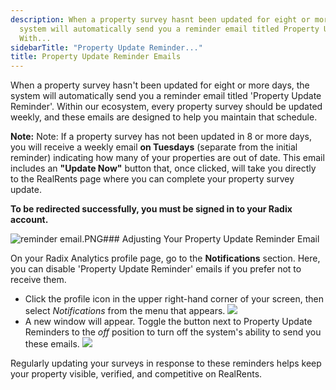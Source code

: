 ```yaml
---
description: When a property survey hasnt been updated for eight or more days the
  system will automatically send you a reminder email titled Property Update Reminder
  With...
sidebarTitle: "Property Update Reminder..."
title: Property Update Reminder Emails
---
```


When a property survey hasn't been updated for eight or more days, the system will automatically send you a reminder email titled 'Property Update Reminder'. Within our ecosystem, every property survey should be updated weekly, and these emails are designed to help you maintain that schedule.



**Note:** Note: If a property survey has not been updated in 8 or more days, you will receive a weekly email  **on Tuesdays**  (separate from the initial reminder) indicating how many of your properties are out of date. This email includes an  **"Update Now"**  button that, once clicked, will take you directly to the RealRents page where you can complete your property survey update.  

**To be redirected successfully, you must be signed in to your Radix account.**



![reminder email.PNG](/images/radix/b96a7c9b7d3870dc10307dbe0ade5aa84b4df6a5.png)### Adjusting Your Property Update Reminder Email

On your Radix Analytics profile page, go to the **Notifications** section. Here, you can disable 'Property Update Reminder' emails if you prefer not to receive them.

* Click the profile icon in the upper right-hand corner of your screen, then select *Notifications* from the menu that appears. ![](/images/radix/d238132237a28f14583832f8f08a96a0426702e3.png)
* A new window will appear. Toggle the button next to Property Update Reminders to the *off* position to turn off the system's ability to send you these emails. ![](/images/radix/979b5ed080678a746cc8ea8388d17336f21ed051.png)

Regularly updating your surveys in response to these reminders helps keep your property visible, verified, and competitive on RealRents.